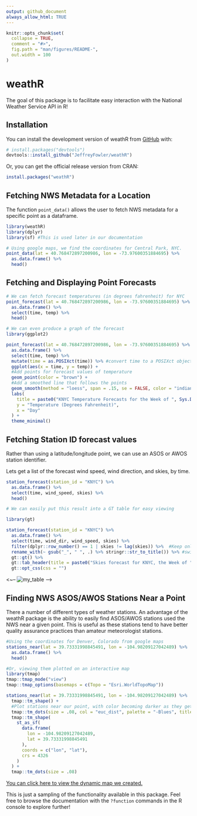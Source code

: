 ```yaml
---
output: github_document
always_allow_html: TRUE
---
```


```r
knitr::opts_chunk$set(
  collapse = TRUE,
  comment = "#>",
  fig.path = "man/figures/README-",
  out.width = 100
)
```

# weathR

<!-- badges: start -->
<!-- badges: end -->

The goal of this package is to facilitate easy interaction with the National Weather Service API in R!

## Installation

You can install the development version of weathR from [GitHub](https://github.com/) with:

``` r
# install.packages("devtools")
devtools::install_github("JeffreyFowler/weathR")
```

Or, you can get the official release version from CRAN:

``` r
install.packages("weathR")
```

## Fetching NWS Metadata for a Location

The function `point_data()` allows the user to fetch NWS metadata for a specific point as a dataframe.

```r
library(weathR)
library(dplyr)
library(sf) #This is used later in our documentation

# Using google maps, we find the coordinates for Central Park, NYC.
point_data(lat = 40.768472897200986, lon = -73.97600351884695) %>% 
  as.data.frame() %>% 
  head()

```

## Fetching and Displaying Point Forecasts

```r

# We can fetch forecast temperatures (in degrees fahrenheit) for NYC
point_forecast(lat = 40.768472897200986, lon = -73.97600351884695) %>% 
  as.data.frame() %>% 
  select(time, temp) %>% 
  head()

# We can even produce a graph of the forecast
library(ggplot2)

point_forecast(lat = 40.768472897200986, lon = -73.97600351884695) %>% 
  as.data.frame() %>% 
  select(time, temp) %>% 
  mutate(time = as.POSIXct(time)) %>% #convert time to a POSIXct object 
  ggplot(aes(x = time, y = temp)) +
  #Add points for forecast values of temperature
  geom_point(color = "brown") +
  #Add a smoothed line that follows the points
  geom_smooth(method = "loess", span = .15, se = FALSE, color = "indianred") +
  labs(
    title = paste0("KNYC Temperature Forecasts for the Week of ", Sys.Date()),
    y = "Temperature (Degrees Fahrenheit)",
    x = "Day"
  ) +
  theme_minimal()

```

## Fetching Station ID forecast values

Rather than using a latitude/longitude point, we can use an ASOS or AWOS station identifier.

Lets get a list of the forecast wind speed, wind direction, and skies, by time.

```r

station_forecast(station_id = "KNYC") %>% 
  as.data.frame() %>% 
  select(time, wind_speed, skies) %>% 
  head()

# We can easily put this result into a GT table for easy viewing
```

```r
library(gt)

station_forecast(station_id = "KNYC") %>% 
  as.data.frame() %>% 
  select(time, wind_dir, wind_speed, skies) %>% 
  filter(dplyr::row_number() == 1 | skies != lag(skies)) %>%  #Keep only observations where the first row is 0 and the skies change
  rename_with(~ gsub("_", " ", .) %>% stringr::str_to_title()) %>% #switch from snake_case to Title Case
  gt::gt() %>% 
  gt::tab_header(title = paste0("Skies forecast for KNYC, the Week of ", Sys.Date())) %>% 
  gt::opt_css(css = "")

```
<~-- ![my_table](my_table.png) -->

## Finding NWS ASOS/AWOS Stations Near a Point

There a number of different types of weather stations. An advantage of the weathR package is the ability to easily find ASOS/AWOS stations used the NWS near a given point. This is useful as these stations tend to have better quality assurance practices than amateur meteorologist stations.

```r

#Using the coordinates for Denver, Colorado from google maps
stations_near(lat = 39.73331998845491, lon = -104.98209127042489) %>% 
  as.data.frame() %>% 
  head()

```

```r
#Or, viewing them plotted on an interactive map
library(tmap)
tmap::tmap_mode("view")
tmap::tmap_options(basemaps = c(Topo = "Esri.WorldTopoMap"))

stations_near(lat = 39.73331998845491, lon = -104.98209127042489) %>% 
  tmap::tm_shape() + 
  #Plot stations near our point, with color becoming darker as they get closer
  tmap::tm_dots(size = .08, col = "euc_dist", palette = "-Blues", title = "Euclidian Distance") +
  tmap::tm_shape(
    st_as_sf(
      data.frame(
        lon = -104.98209127042489,
        lat = 39.73331998845491
      ),
      coords = c("lon", "lat"),
      crs = 4326
    )
  ) +
  tmap::tm_dots(size = .08)

```
[You can click here to view the dynamic map we created.](https://jeffreyfowler.github.io/weathR/dynamic_map.html)

This is just a sampling of the functionality available in this package. Feel free to browse the documentation with the `?function` commands in the R console to explore further!

